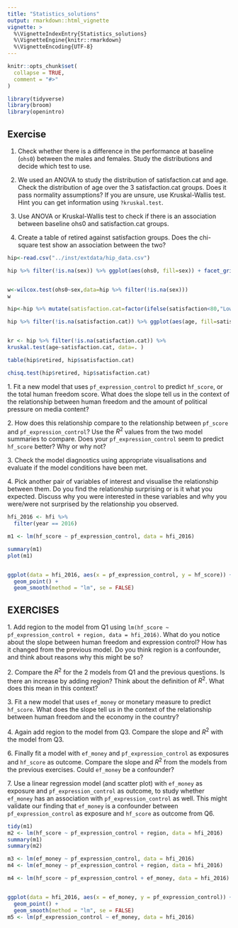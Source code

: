 ```yaml
---
title: "Statistics_solutions"
output: rmarkdown::html_vignette
vignette: >
  %\VignetteIndexEntry{Statistics_solutions}
  %\VignetteEngine{knitr::rmarkdown}
  %\VignetteEncoding{UTF-8}
---
```


```r
knitr::opts_chunk$set(
  collapse = TRUE,
  comment = "#>"
)
```


```r
library(tidyverse)
library(broom)
library(openintro)
```

## Exercise

1. Check whether there is a difference in the performance at baseline (`ohs0`) between the males and females. Study the distributions and decide which test to use. 

2. We used an ANOVA to study the distribution of satisfaction.cat and age. Check the distribution of age over the 3 satisfaction.cat groups. Does it pass normality assumptions? If you are unsure, use Kruskal-Wallis test. Hint you can get information using `?kruskal.test`.

3. Use ANOVA or Kruskal-Wallis test to check if there is an association between baseline ohs0 and satisfaction.cat groups.

4. Create a table of retired against satisfaction groups. Does the chi-square test show an association between the two? 

```r
hip<-read.csv("../inst/extdata/hip_data.csv")

hip %>% filter(!is.na(sex)) %>% ggplot(aes(ohs0, fill=sex)) + facet_grid(~sex) + geom_histogram()


w<-wilcox.test(ohs0~sex,data=hip %>% filter(!is.na(sex)))
w

hip<-hip %>% mutate(satisfaction.cat=factor(ifelse(satisfaction<80,"Low",ifelse(between(satisfaction,80,90),"Medium","High")), levels=c("Low","Medium","High")))

hip %>% filter(!is.na(satisfaction.cat)) %>% ggplot(aes(age, fill=satisfaction.cat)) + facet_grid(~satisfaction.cat) + geom_histogram()


kr <- hip %>% filter(!is.na(satisfaction.cat)) %>% 
kruskal.test(age~satisfaction.cat, data=. )

table(hip$retired, hip$satisfaction.cat)

chisq.test(hip$retired, hip$satisfaction.cat)

```



1\. Fit a new model that uses  `pf_expression_control` to predict `hf_score`, or the total human freedom score. What does the slope tell us in the context of the relationship between human freedom and the amount of political pressure on media content?


2\. How does this relationship compare to the relationship between `pf_score` and `pf_expression_control`?
    Use the $R^2$ values from the two model summaries to compare.
    Does your `pf_expression_control` seem to predict `hf_score` better?
    Why or why not?

3\. Check the model diagnostics using appropriate visualisations and evaluate if the model conditions have been met.

4\. Pick another pair of variables of interest and visualise the relationship between them.
    Do you find the relationship surprising or is it what you expected.
    Discuss why you were interested in these variables and why you were/were not surprised by the relationship you observed.

```r
hfi_2016 <- hfi %>% 
  filter(year == 2016)

m1 <- lm(hf_score ~ pf_expression_control, data = hfi_2016)

summary(m1)
plot(m1)


ggplot(data = hfi_2016, aes(x = pf_expression_control, y = hf_score)) +
  geom_point() +
  geom_smooth(method = "lm", se = FALSE)


```




## EXERCISES



1\. Add region to the model from Q1 using `lm(hf_score ~ pf_expression_control + region, data = hfi_2016)`. What do you notice about the slope between human freedom and expression control? How has it changed from the previous model. Do you think region is a confounder, and think about reasons why this might be so? 

2\. Compare the $R^2$ for the 2 models from Q1 and the previous questions. Is there an increase by adding region? Think about the definition of $R^2$. What does this mean in this context?

3.\ Fit a new model that uses  `ef_money` or monetary measure to predict `hf_score`.  What does the slope tell us in the context of the relationship between human freedom and the economy in the country? 

4\. Again add region to the model from Q3. Compare the slope and $R^2$ with the model from Q3.

6\. Finally fit a model with `ef_money` and `pf_expression_control` as exposures and `hf_score` as outcome.  Compare the slope and $R^2$ from the models from the previous exercises. Could `ef_money` be a confounder? 

7\. Use a linear regression model (and scatter plot) with  `ef_money` as exposure and `pf_expression_control` as outcome, to study whether `ef_money` has an association with `pf_expression_control` as well. This might validate our finding that `ef_money` is a confounder between  `pf_expression_control` as exposure and 
`hf_score` as outcome from Q6.


```r
tidy(m1)
m2 <- lm(hf_score ~ pf_expression_control + region, data = hfi_2016)
summary(m1)
summary(m2)

m3 <- lm(ef_money ~ pf_expression_control, data = hfi_2016)
m4 <- lm(ef_money ~ pf_expression_control + region, data = hfi_2016)

m4 <- lm(hf_score ~ pf_expression_control + ef_money, data = hfi_2016)


ggplot(data = hfi_2016, aes(x = ef_money, y = pf_expression_control)) +
  geom_point() +
  geom_smooth(method = "lm", se = FALSE)
m5 <- lm(pf_expression_control ~ ef_money, data = hfi_2016)


```



